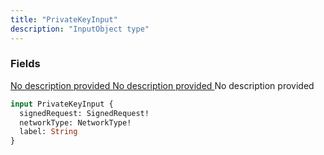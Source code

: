 ```yaml
---
title: "PrivateKeyInput"
description: "InputObject type"
---
```


### Fields

<a href="/api-reference/types/signedrequest">
  <ResponseField name="signedRequest" type="SignedRequest!" required>
    No description provided
  </ResponseField>
</a>

<a href="/api-reference/types/networktype">
  <ResponseField name="networkType" type="NetworkType!" required>
    No description provided
  </ResponseField>
</a>

<ResponseField name="label" type="String">
  No description provided
</ResponseField>


```graphql PrivateKeyInput
input PrivateKeyInput {
  signedRequest: SignedRequest!
  networkType: NetworkType!
  label: String
}
```
